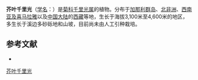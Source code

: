{{Speciesbox
| name = 芥叶千里光
| status = 
| status_system = 
| image =
| genus = Senecio
| species = desfontainei
| authority = Druce
}}

'''芥叶千里光'''（[[学名|学名]]：{{lang|la|''Senecio desfontainei''}}）是[[菊科|菊科]][[千里光属|千里光属]]的植物。分布于[[加那利群岛|加那利群岛]]、[[北非洲|北非洲]]、[[西南亚及喜马拉雅|西南亚及喜马拉雅]]以及[[中国大陆|中国大陆]]的[[西藏|西藏]]等地，生长于海拔3,100米至4,600米的地区，多生长于溪边多砂砾地和山坡，目前尚未由人工引种栽培。

== 参考文献 ==
<div class="references-small">
* {{cite web| url =http://www.bioinfo.cn/db05/KmzwSpecies.php?action=view&id=5494| title =芥叶千里光| work =《中国高等植物数据库全库》| publisher =中国科学院微生物研究所| author =昆明植物研究所| accessdate =2009-02-25| deadurl =yes| archiveurl =https://web.archive.org/web/20160305092847/http://www.bioinfo.cn/db05/KmzwSpecies.php?action=view&id=5494| archivedate =2016-03-05}}
</div>
{{Taxonbar|from=Q15231853}}

[[Category:千里光属|芥叶千里光]]


{{植物小作品}}